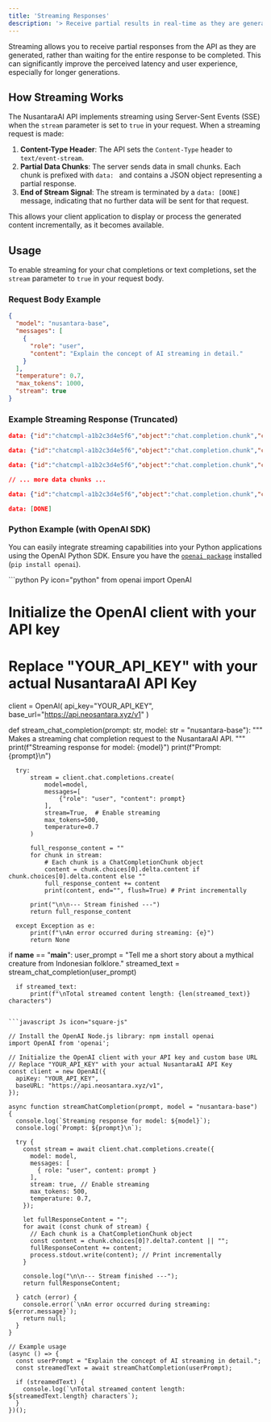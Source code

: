 ```yaml
---
title: 'Streaming Responses'
description: '> Receive partial results in real-time as they are generated.'
---
```


Streaming allows you to receive partial responses from the API as they are generated, rather than waiting for the entire response to be completed. This can significantly improve the perceived latency and user experience, especially for longer generations.

## How Streaming Works

The NusantaraAI API implements streaming using Server-Sent Events (SSE) when the `stream` parameter is set to `true` in your request. When a streaming request is made:

1.  **Content-Type Header**: The API sets the `Content-Type` header to `text/event-stream`.
2.  **Partial Data Chunks**: The server sends data in small chunks. Each chunk is prefixed with `data: ` and contains a JSON object representing a partial response.
3.  **End of Stream Signal**: The stream is terminated by a `data: [DONE]` message, indicating that no further data will be sent for that request.

This allows your client application to display or process the generated content incrementally, as it becomes available.

## Usage

To enable streaming for your chat completions or text completions, set the `stream` parameter to `true` in your request body.

### Request Body Example

```json
{
  "model": "nusantara-base",
  "messages": [
    {
      "role": "user",
      "content": "Explain the concept of AI streaming in detail."
    }
  ],
  "temperature": 0.7,
  "max_tokens": 1000,
  "stream": true
}
```

### Example Streaming Response (Truncated)

```json
data: {"id":"chatcmpl-a1b2c3d4e5f6","object":"chat.completion.chunk","created":1701234567,"model":"nusantara-base","choices":[{"index":0,"delta":{"role":"assistant"},"finish_reason":null}]}

data: {"id":"chatcmpl-a1b2c3d4e5f6","object":"chat.completion.chunk","created":1701234567,"model":"nusantara-base","choices":[{"index":0,"delta":{"content":"AI "},"finish_reason":null}]}

data: {"id":"chatcmpl-a1b2c3d4e5f6","object":"chat.completion.chunk","created":1701234567,"model":"nusantara-base","choices":[{"index":0,"delta":{"content":"streaming "},"finish_reason":null}]}

// ... more data chunks ...

data: {"id":"chatcmpl-a1b2c3d4e5f6","object":"chat.completion.chunk","created":1701234567,"model":"nusantara-base","choices":[{"index":0,"delta":{},"finish_reason":"stop"}]}

data: [DONE]
```

### Python Example (with OpenAI SDK)

You can easily integrate streaming capabilities into your Python applications using the OpenAI Python SDK. Ensure you have the [`openai package`](https://www.npmjs.com/package/openai) installed (`pip install openai`).

<CodeGroup>
  ```python Py icon="python"
  from openai import OpenAI
  
  # Initialize the OpenAI client with your API key
  # Replace "YOUR_API_KEY" with your actual NusantaraAI API Key
  client = OpenAI(
      api_key="YOUR_API_KEY",
      base_url="https://api.neosantara.xyz/v1"
  )
  
  def stream_chat_completion(prompt: str, model: str = "nusantara-base"):
      """
      Makes a streaming chat completion request to the NusantaraAI API.
      """
      print(f"Streaming response for model: {model}")
      print(f"Prompt: {prompt}\n")
  
      try:
          stream = client.chat.completions.create(
              model=model,
              messages=[
                  {"role": "user", "content": prompt}
              ],
              stream=True,  # Enable streaming
              max_tokens=500,
              temperature=0.7
          )
  
          full_response_content = ""
          for chunk in stream:
              # Each chunk is a ChatCompletionChunk object
              content = chunk.choices[0].delta.content if chunk.choices[0].delta.content else ""
              full_response_content += content
              print(content, end="", flush=True) # Print incrementally
  
          print("\n\n--- Stream finished ---")
          return full_response_content
  
      except Exception as e:
          print(f"\nAn error occurred during streaming: {e}")
          return None
  
  if __name__ == "__main__":
      user_prompt = "Tell me a short story about a mythical creature from Indonesian folklore."
      streamed_text = stream_chat_completion(user_prompt)
  
      if streamed_text:
          print(f"\nTotal streamed content length: {len(streamed_text)} characters")
  ```
  
  ```javascript Js icon="square-js"
  
  // Install the OpenAI Node.js library: npm install openai
  import OpenAI from 'openai';
  
  // Initialize the OpenAI client with your API key and custom base URL
  // Replace "YOUR_API_KEY" with your actual NusantaraAI API Key
  const client = new OpenAI({
    apiKey: "YOUR_API_KEY",
    baseURL: "https://api.neosantara.xyz/v1",
  });
  
  async function streamChatCompletion(prompt, model = "nusantara-base") {
    console.log(`Streaming response for model: ${model}`);
    console.log(`Prompt: ${prompt}\n`);
  
    try {
      const stream = await client.chat.completions.create({
        model: model,
        messages: [
          { role: "user", content: prompt }
        ],
        stream: true, // Enable streaming
        max_tokens: 500,
        temperature: 0.7,
      });
  
      let fullResponseContent = "";
      for await (const chunk of stream) {
        // Each chunk is a ChatCompletionChunk object
        const content = chunk.choices[0]?.delta?.content || "";
        fullResponseContent += content;
        process.stdout.write(content); // Print incrementally
      }
  
      console.log("\n\n--- Stream finished ---");
      return fullResponseContent;
  
    } catch (error) {
      console.error(`\nAn error occurred during streaming: ${error.message}`);
      return null;
    }
  }
  
  // Example usage
  (async () => {
    const userPrompt = "Explain the concept of AI streaming in detail.";
    const streamedText = await streamChatCompletion(userPrompt);
  
    if (streamedText) {
      console.log(`\nTotal streamed content length: ${streamedText.length} characters`);
    }
  })();
  ```
</CodeGroup>
